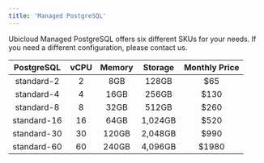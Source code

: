 ```yaml
---
title: 'Managed PostgreSQL'
---
```

 
Ubicloud Managed PostgreSQL offers six different SKUs for your needs. If you need a different configuration, please contact us.

|  PostgreSQL | vCPU | Memory | Storage | Monthly Price |
|:-----------:|:----:|:------:|:-------:|:-------------:|
|  standard-2 |   2  |   8GB  |  128GB  |      $65      |
|  standard-4 |   4  |  16GB  |  256GB  |      $130     |
|  standard-8 |   8  |  32GB  |  512GB  |      $260     |
| standard-16 |  16  |  64GB  | 1,024GB |      $520     |
| standard-30 |  30  |  120GB | 2,048GB |      $990     |
| standard-60 |  60  |  240GB | 4,096GB |     $1980     | 